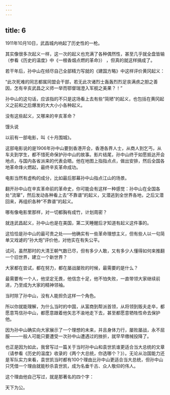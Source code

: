 ```yaml
---
---
---
```

title: 6
---



1911年10月10日，武昌城内响起了历史性的一枪。

其实像很多次起义一样，这一次的起义也充满了各种偶然性，甚至几乎就全盘皆输（参看《历史的温度》中《一根香烟点燃的革命》） ，但真的就这样搞成了。

若干年后，孙中山在倾尽自己全部精力写就的《建国方略》中这样评价黄冈起义：

“此次死难的同志都属同盟会干部，若无此次诸烈士轰轰烈烈足丧满虏之胆之善因，怎有辛亥武昌之义师一举而鄂督瑞澄入军舰之美果？！”

孙中山的这句话，应该指的不只是这场看上去有些“简陋”的起义，也包括在黄冈起义之前和之后爆发的大大小小各种起义。

没有这些起义，又哪来的辛亥革命？

馒头说

以前有一部电影，叫《十月围城》。

这部电影说的是1906年孙中山要到香港开会，香港各界人士，从商人到乞丐，从车夫到学生，都不惜死命保护孙中山的故事。影片结尾，孙中山终于如愿抵达开会地点，与国内各省派来的代表会晤。他在地图上指指点点，做出安排，然后全国各地革命烽火燃起，最终辛亥革命成功。

电影当然有虚构的成分，比如最后那幕孙中山指点江山的场景。

翻开孙中山在辛亥革命前的革命史，你可能会有这样一种感觉：孙中山在全国各处“流窜”，然后发动各种看上去“不靠谱”的起义，又潜逃到全世界各地，之后又潜回来，再组织各种“不靠谱”的起义。

哪有像电影里那样，对一切都胸有成竹，计划周密？

就连武昌起义，孙中山也是在美国，第二天睡醒后才知道有起义这件事的。

这恰恰是孙中山的最可贵之处——他确实有一些革命理想主义，但有些人以一句简单又戏谑的“孙大炮”评价他，对他实在有失公平。

试问，虽然那时的大清王朝气数已尽，但有多少人敢，又有多少人懂得如何来推翻一个旧世界，建立一个新世界？

大家都在尝试，都在努力，都在屡战屡败的时候，最需要的是什么？

最需要有一个人，他坚定无畏，他信念十足，他不怕失败，一直带领大家继续前进，乃至成为大家的精神领袖。

当时除了孙中山，没有人能担负这样一个角色。

所以你就能理解，为什么当时的中国，从富商到帮派首领，从将领到贩夫走卒，都愿意笃信孙中山，都愿意跟着他矢志不渝地走下去，甚至都愿意牺牲性命去保护他。

因为孙中山确实向大家展示了一个理想的未来，并且身体力行，屡败屡战，永不屈服——一般人可能只要遭受一次孙中山遭遇过的挫折，就早早缴械投降了。

也正是因为如此，我曾写过一篇关于当时孙中山和袁世凯谁更适合当大总统的文章（请参看《历史的温度》收录的《两个大总统，你选哪个？》）。无论从治国能力还是军队实力来看，袁世凯当时都有100个理由比孙中山更适合当大总统，但孙中山只凭借一个理由就能秒杀袁世凯，成为名垂千古、众人敬仰的伟人。

这个理由他自己写过，就是那著名的四个字：

天下为公。